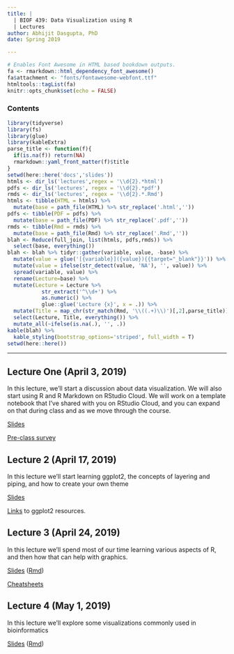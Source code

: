 ```yaml
---
title: |
  | BIOF 439: Data Visualization using R
  | Lectures
author: Abhijit Dasgupta, PhD
date: Spring 2019

---
```


```r
# Enables Font Awesome in HTML based bookdown outputs.
fa <- rmarkdown::html_dependency_font_awesome()
fa$attachment <- "fonts/fontawesome-webfont.ttf"
htmltools::tagList(fa)
knitr::opts_chunk$set(echo = FALSE)
```

### Contents

```r
library(tidyverse)
library(fs)
library(glue)
library(kableExtra)
parse_title <- function(f){
  if(is.na(f)) return(NA)
  rmarkdown::yaml_front_matter(f)$title
}
setwd(here::here('docs','slides'))
htmls <- dir_ls('lectures',regex = '\\d{2}.*html')
pdfs <- dir_ls('lectures', regex = '\\d{2}.*pdf')
rmds <- dir_ls('lectures', regex = '\\d{2}.*.Rmd')
htmls <- tibble(HTML = htmls) %>% 
  mutate(base = path_file(HTML) %>% str_replace('.html',''))
pdfs <- tibble(PDF = pdfs) %>% 
  mutate(base = path_file(PDF) %>% str_replace('.pdf',''))
rmds <- tibble(Rmd = rmds) %>% 
  mutate(base = path_file(Rmd) %>% str_replace('.Rmd',''))
blah <- Reduce(full_join, list(htmls, pdfs,rmds)) %>% 
  select(base, everything())
blah <- blah %>% tidyr::gather(variable, value, -base) %>% 
  mutate(value = glue('[{variable}]({value}){{target="_blank"}}')) %>% 
  mutate(value = ifelse(str_detect(value, 'NA'), '', value)) %>%
  spread(variable, value) %>% 
  rename(Lecture=base) %>% 
  mutate(Lecture = Lecture %>% 
           str_extract('^\\d+') %>% 
           as.numeric() %>% 
           glue::glue('Lecture {x}', x = .)) %>% 
  mutate(Title = map_chr(str_match(Rmd, '\\((.+)\\)')[,2],parse_title)) %>% 
  select(Lecture, Title, everything()) %>% 
  mutate_all(~ifelse(is.na(.), '', .))
kable(blah) %>%
  kable_styling(bootstrap_options='striped', full_width = T)
setwd(here::here())
```


-----
## Lecture One (April 3, 2019)

In this lecture, we'll start a discussion about data visualization. We will also start using R and R Markdown on RStudio Cloud. 
We will work on a template notebook that I've shared with you on RStudio Cloud, and you can expand on that during class and as we 
move through the course.

[Slides](lectures/DataViz.pdf)

[Pre-class survey](https://forms.gle/5Dhz6cSsyWy25UXh6)

## Lecture 2 (April 17, 2019)

In this lecture we'll start learning ggplot2, the concepts of layering and piping, and how to create your own theme

[Slides](lectures/ggplot.html){target=_blank}

[Links](../resources.html#ggplot) to ggplot2 resources.

## Lecture 3 (April 24, 2019)

In this lecture we'll spend most of our time learning various aspects of R, and then how that can help with graphics.

[Slides](lectures/Rintro.html){target=_blank} ([Rmd](lectures/Rintro.Rmd))

[Cheatsheets](https://www.rstudio.com/resources/cheatsheets/){target=_blank}

## Lecture 4 (May 1, 2019)

In this lecture we'll explore some visualizations commonly used in bioinformatics

[Slides](lectures/Lecture4_bioinformatics.html){target=_blank} ([Rmd](lectures/Lecture4_bioinformatics.Rmd))
